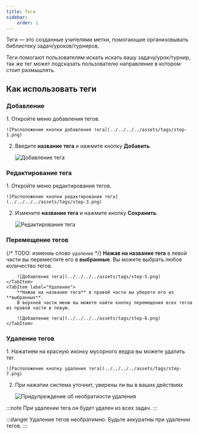 ```yaml
---
title: Теги
sidebar:
    order: 1
---
```



<BugsDisclaimer />

Теги — это созданные учителями метки, помогающие организовывать библиотеку задач/уроков/турниров.

Теги помогают пользователям искать искать вашу задачу/урок/турнир,
так же тег может подсказать пользователю направление в котором стоит размышлять.

## Как использовать теги
### Добавление
<Steps>
1. Откройте меню добавления тегов.

    ![Расположение кнопки добавления тега](../../../../assets/tags/step-1.png)
2. Введите **название тега** и нажмите кнопку **Добавить**.

    ![Добавление тега](../../../../assets/tags/step-2.png)
</Steps>

### Редактирование тега
<Steps>
1. Откройте меню редактирования тегов.

    ![Расположение кнопки редактирования тега](../../../../assets/tags/step-3.png)
2. Измените **название тега** и нажмите кнопку **Сохранить**.

    ![Редактирование тега](../../../../assets/tags/step-4.png)
</Steps>

### Перемещение тегов
{/* TODO: измениь слово `удаление` */}
<Tabs>
    <TabItem label="Добавление">
        **Нажав на название тега** в левой части вы переместите его в **выбранные**.
        Вы можете выбрать любое количество тегов.

        ![Добавление тега](../../../../assets/tags/step-5.png)
    </TabItem>
    <TabItem label="Удаление">
        **Нажав на название тега** в правой части вы уберете его из **выбранных**.
        В верхней части меню вы можете найти кнопку перемещения всех тегов из правой части в левую.

        ![Добавление тега](../../../../assets/tags/step-6.png)
    </TabItem>
</Tabs>

### Удаление тегов
<Steps>
1. Нажатием на красную иконку мусорного ведра вы можете удалить тег.

    ![Расположение кнопку удаления тега](../../../../assets/tags/step-7.png)

2. При нажатии система уточнит, уверены ли вы в ваших действиях

    ![Придупреждение об необратиости удаления](../../../../assets/tags/step-8.png)
</Steps>

:::note
При удалении тега он будет удален из всех задач.
:::

:::danger
Удаление тегов необратимно. Будьте аккуратны при удалении тегов.
:::